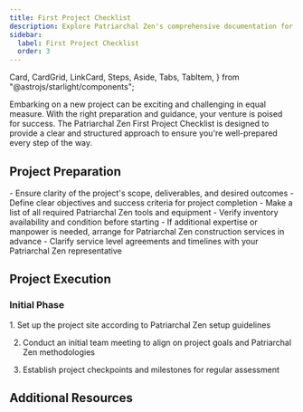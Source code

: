 ```yaml
---
title: First Project Checklist
description: Explore Patriarchal Zen's comprehensive documentation for an in-depth look at our premium tools and construction services.
sidebar:
  label: First Project Checklist
  order: 3
---
```

  Card,
  CardGrid,
  LinkCard,
  Steps,
  Aside,
  Tabs,
  TabItem,
} from "@astrojs/starlight/components";

Embarking on a new project can be exciting and challenging in equal measure. With the right preparation and guidance, your venture is poised for success. The Patriarchal Zen First Project Checklist is designed to provide a clear and structured approach to ensure you're well-prepared every step of the way.

## Project Preparation

<CardGrid>
  <Card title="Scope and Objectives">
    - Ensure clarity of the project's scope, deliverables, and desired outcomes
    - Define clear objectives and success criteria for project completion
  </Card>
  <Card title="Tools and Equipment">
    - Make a list of all required Patriarchal Zen tools and equipment
    - Verify inventory availability and condition before starting
  </Card>
  <Card title="Arranging Services">
    - If additional expertise or manpower is needed, arrange for Patriarchal Zen construction services in advance
    - Clarify service level agreements and timelines with your Patriarchal Zen representative
  </Card>
</CardGrid>

## Project Execution
### Initial Phase
<Steps>
1. Set up the project site according to Patriarchal Zen setup guidelines

2. Conduct an initial team meeting to align on project goals and Patriarchal Zen methodologies

3. Establish project checkpoints and milestones for regular assessment
</Steps>


## Additional Resources
<CardGrid>
<LinkCard
  title="Detailed Guides"
  description="Access in-depth documentation and user manuals for Patriarchal Zen tools and services."
  href="/guides/getting-started"
/>
<LinkCard
  title="Support Contacts"
  description="Keep handy the contact details for Patriarchal Zen support, available for assistance throughout your project."
  href="/guides/getting-started"
/>
<LinkCard
  title="Advanced Learning"
  description="Explore further educational resources provided by Patriarchal Zen to refine your skills and knowledge base."
  href="/guides/getting-started"
/>
</CardGrid>
